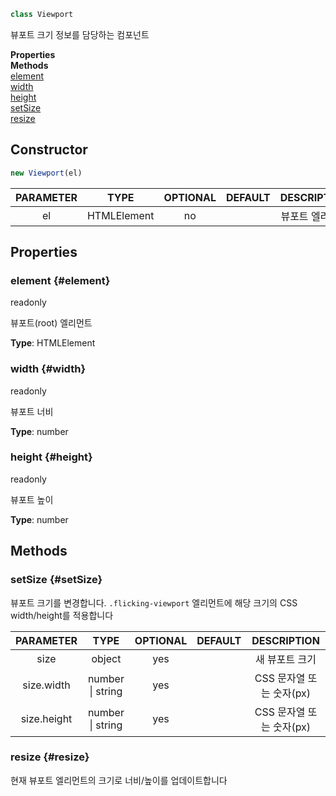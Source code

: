 


```ts
class Viewport
```
뷰포트 크기 정보를 담당하는 컴포넌트

<div className="container">
    <div className="row mb-2"><div className="col col--6"><strong>Properties</strong></div><div className="col col--6"><strong>Methods</strong></div></div>
    <div className="row"><div className="col col--6"><a href="#element">element</a><br/><a href="#width">width</a><br/><a href="#height">height</a></div><div className="col col--6"><a href="#setSize">setSize</a><br/><a href="#resize">resize</a></div></div>
  </div>

## Constructor
```ts
new Viewport(el)
```
|PARAMETER|TYPE|OPTIONAL|DEFAULT|DESCRIPTION|
|:---:|:---:|:---:|:---:|:---:|
|el|HTMLElement|no||뷰포트 엘리먼트|


## Properties

### element {#element}

<div className="bulma-tags">

<span className="bulma-tag is-warning">readonly</span>


</div>

뷰포트(root) 엘리먼트

**Type**: HTMLElement
















### width {#width}

<div className="bulma-tags">

<span className="bulma-tag is-warning">readonly</span>


</div>

뷰포트 너비

**Type**: number
















### height {#height}

<div className="bulma-tags">

<span className="bulma-tag is-warning">readonly</span>


</div>

뷰포트 높이

**Type**: number
















## Methods

### setSize {#setSize}

<div className="bulma-tags">




</div>

뷰포트 크기를 변경합니다.
`.flicking-viewport` 엘리먼트에 해당 크기의 CSS width/height를 적용합니다









|PARAMETER|TYPE|OPTIONAL|DEFAULT|DESCRIPTION|
|:---:|:---:|:---:|:---:|:---:|
|size|object|yes||새 뷰포트 크기|
|size.width|number \| string|yes||CSS 문자열 또는 숫자(px)|
|size.height|number \| string|yes||CSS 문자열 또는 숫자(px)|








### resize {#resize}

<div className="bulma-tags">




</div>

현재 뷰포트 엘리먼트의 크기로 너비/높이를 업데이트합니다



















